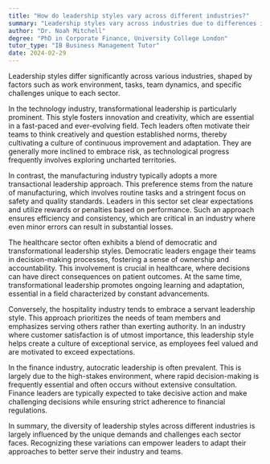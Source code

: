 ```yaml
---
title: "How do leadership styles vary across different industries?"
summary: "Leadership styles vary across industries due to differences in work environment, tasks, team dynamics, and industry-specific challenges."
author: "Dr. Noah Mitchell"
degree: "PhD in Corporate Finance, University College London"
tutor_type: "IB Business Management Tutor"
date: 2024-02-29
---
```


Leadership styles differ significantly across various industries, shaped by factors such as work environment, tasks, team dynamics, and specific challenges unique to each sector.

In the technology industry, transformational leadership is particularly prominent. This style fosters innovation and creativity, which are essential in a fast-paced and ever-evolving field. Tech leaders often motivate their teams to think creatively and question established norms, thereby cultivating a culture of continuous improvement and adaptation. They are generally more inclined to embrace risk, as technological progress frequently involves exploring uncharted territories.

In contrast, the manufacturing industry typically adopts a more transactional leadership approach. This preference stems from the nature of manufacturing, which involves routine tasks and a stringent focus on safety and quality standards. Leaders in this sector set clear expectations and utilize rewards or penalties based on performance. Such an approach ensures efficiency and consistency, which are critical in an industry where even minor errors can result in substantial losses.

The healthcare sector often exhibits a blend of democratic and transformational leadership styles. Democratic leaders engage their teams in decision-making processes, fostering a sense of ownership and accountability. This involvement is crucial in healthcare, where decisions can have direct consequences on patient outcomes. At the same time, transformational leadership promotes ongoing learning and adaptation, essential in a field characterized by constant advancements.

Conversely, the hospitality industry tends to embrace a servant leadership style. This approach prioritizes the needs of team members and emphasizes serving others rather than exerting authority. In an industry where customer satisfaction is of utmost importance, this leadership style helps create a culture of exceptional service, as employees feel valued and are motivated to exceed expectations.

In the finance industry, autocratic leadership is often prevalent. This is largely due to the high-stakes environment, where rapid decision-making is frequently essential and often occurs without extensive consultation. Finance leaders are typically expected to take decisive action and make challenging decisions while ensuring strict adherence to financial regulations.

In summary, the diversity of leadership styles across different industries is largely influenced by the unique demands and challenges each sector faces. Recognizing these variations can empower leaders to adapt their approaches to better serve their industry and teams.
    